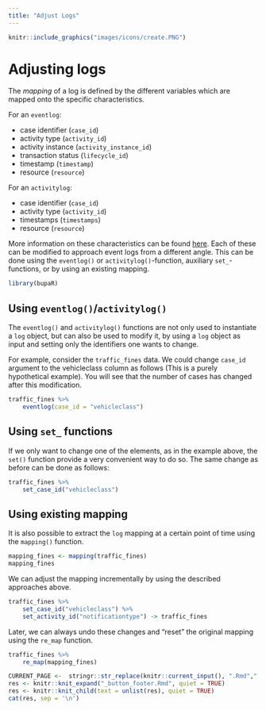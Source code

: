 ```yaml
---
title: "Adjust Logs"
---
```


```r
knitr::include_graphics("images/icons/create.PNG")
```

# Adjusting logs

The _mapping_ of a log is defined by the different variables which are mapped onto the specific characteristics.

For an `eventlog`:

*	case identifier (`case_id`)
*	activity type (`activity_id`)
*	activity instance (`activity_instance_id`)
*	transaction status (`lifecycle_id`) 
* 	timestamp (`timestamp`)
*	resource (`resource`)

For an `activitylog`:

*	case identifier (`case_id`)
*	activity type (`activity_id`)
* 	timestamps (`timestamps`)
*	resource (`resource`)

More information on these characteristics can be found [here](http://bupar.net/creating_eventlogs.html). Each of these can be modified to approach event logs from a different angle. This can be done using the `eventlog()` or `activitylog()`-function, auxiliary  `set_`-functions, or by using an existing mapping.

```r
library(bupaR)
```


## Using `eventlog()`/`activitylog()` 

The `eventlog()` and `activitylog()` functions are not only used to instantiate a `log` object, but can also be used to modify it, by using a `log` object as input and setting only the identifiers one wants to change. 

For example, consider the `traffic_fines` data. We could change `case_id` argument to the vehicleclass column as follows (This is a purely hypothetical example). You will see that the number of cases has changed after this modification. 

```r
traffic_fines %>%
	eventlog(case_id = "vehicleclass")
```

## Using `set_` functions

If we only want to change one of the elements, as in the example above, the `set()` function provide a very convenient way to do so. The same change as before can be done as follows:

```r
traffic_fines %>%
	set_case_id("vehicleclass")
```

## Using existing mapping

It is also possible to extract the `log` mapping at a certain point of time using the `mapping()` function.

```r
mapping_fines <- mapping(traffic_fines)
mapping_fines
```

We can adjust the mapping incrementally by using the described approaches above.

```r
traffic_fines %>%
	set_case_id("vehicleclass") %>%
	set_activity_id("notificationtype") -> traffic_fines
```

Later, we can always undo these changes and "reset" the original mapping using the `re_map` function. 

```r
traffic_fines %>%
	re_map(mapping_fines)
```

```r
CURRENT_PAGE <-  stringr::str_replace(knitr::current_input(), ".Rmd",".html")
res <- knitr::knit_expand("_button_footer.Rmd", quiet = TRUE)
res <- knitr::knit_child(text = unlist(res), quiet = TRUE)
cat(res, sep = '\n')
```
